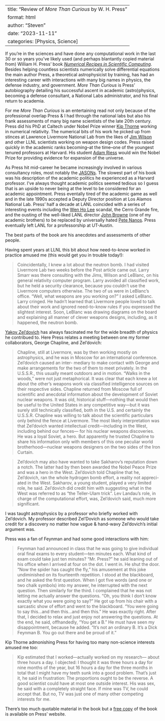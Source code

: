
---
title: "Review of *More Than Curious* by W. H. Press"
format: html
author: "Steven"
date: "2023-11-11"
categories: [Physics, Science]
---

If you're in the sciences and have done any computational work in the last 30 or so years you've likely used (and perhaps blantantly copied material from) William H. Press' book [*Numerical Recipes in Scientific Computing*](https://numerical.recipes/book.html). Besides helping countless scientists numerically solve differential equations the main author Press, a theoretical astrophysicist by training, has had an interesting career with interactions with many big names in physics, the defense industry, and government. *More Than Curious* is Press' autobiography detailing his successful ascent in academic (astro)physics, becoming a defense consultant, a National Labs administrator, and his final return to academia. 

For me *More Than Curious* is an entertaining read not only because of the professional overlap Press & I had through the national labs but also his frank assessments of many big name scientists of the late 20th century. Press did his PhD at Caltech under Nobel Prize winner [Kip Thorne](https://en.wikipedia.org/wiki/Kip_Thorne) working in numerical relativity. The numerical bits of his work he picked up from stinces at Lawrence Livermore National Lab from the likes of [Jim Wilson](https://en.wikipedia.org/wiki/James_Ricker_Wilson) and other LLNL scientists working on weapon design codes. Press raised quickly in the academic ranks becoming--at the time--one of the youngest tenured professors at Harvard. His student [Adam Riess](https://en.wikipedia.org/wiki/Adam_Riess) would win the Nobel Prize for providing evidence for expansion of the universe.

As Press hit mid-career he became increasingly involved in various consultancy roles, most notably the [JASONs](https://en.wikipedia.org/wiki/JASON_(advisory_group)). The slowest part of his book was his description of the academic politics he experienced as a Harvard professor. I've always thought academic politics seemed tedious so I guess that is an upside to never being at the level to be considered for an academic appointment. Press eventally tired of the academic game as well and in the late 1990s accepted a Deputy Director position at Los Alamos National Lab. Press' half a decade at LANL coincided with a series of interesting events including the [Wen Ho Lee](https://en.wikipedia.org/wiki/Wen_Ho_Lee) scandal, the Cerro Grande fire, and the ousting of the well-liked LANL director [John Browne](https://en.wikipedia.org/wiki/John_C._Browne) (one of my academic brothers) to be replaced by universally hated [Pete Nanos](https://en.wikipedia.org/wiki/Pete_Nanos). Press eventually left LANL for a professorship at UT-Austin.

The best parts of the book are his anecdotes and assessments of other people. 

Having spent years at LLNL this bit about how need-to-know worked in practice amused me (this would get you in trouble today!):

> Coincidentally, I knew a lot about the neutron bomb. I had visited Livermore Lab two weeks before the Post article came out. Larry Smarr was there consulting with the Jims, Wilson and LeBlanc, on his general relativity computer program. Larry avoided all classified work, but he held a security clearance, because you couldn’t use the Livermore computers otherwise. The two of us were in LeBlanc’s office. “Well, what weapons are you working on?” I asked LeBlanc. Larry cringed. He hadn’t learned that Livermore people loved to talk about their work and ignored need-to-know rules if you expressed the slightest interest. Soon, LeBlanc was drawing diagrams on the board and explaining all manner of clever weapons designs, including, as it happened, the neutron bomb.

[Yakov Zel'dovich](https://en.wikipedia.org/wiki/Yakov_Zeldovich) has always fascinated me for the wide breadth of physics he contribued to. Here Press relates a meeting between one my former collaborators, George Chapline, and Zel'dovich:

> Chapline, still at Livermore, was by then working mostly on astrophysics, and he was in Moscow for an international conference. Zel’dovich caused an inter- mediary to make contact with George and make arrangements for the two of them to meet privately. In the U.S.S.R., this usually meant outdoors and in motion. “Walks in the woods,” were not just metaphorical. It was clear that each knew a lot about the other’s weapons work via classified intelligence sources on their respective sides. Chapline returned from Moscow full of scientific and anecdotal information about the development of Soviet nuclear weapons. It was old, historical stuff—nothing that would then be useful to the United States in any competitive way—but it was surely still technically classified, both in the U.S. and certainly the U.S.S.R. Chapline was willing to talk about the scientific particulars only behind the fence at Livermore. The most likely interpretation was that Zel’dovich wanted intellectual credit—including in the West, including behind our fences— for his nuclear weapons discoveries. He was a loyal Soviet, a hero. But apparently he trusted Chapline to share his information only with members of this one peculiar world brotherhood—nuclear weapons designers on the two sides of the Iron Curtain.

> Zel’dovich may also have wanted to take Sakharov’s reputation down a notch. The latter had by then been awarded the Nobel Peace Prize and was a hero in the West. Zel’dovich told Chapline that he, Zel’dovich, ran the whole hydrogen bomb effort, a reality not appreci- ated in the West. Sakharov, a young student, played a very limited role, he said. Zel’dovich did credit him with suggesting what in the West was referred to as “the Teller-Ulam trick”. Lev Landau’s role, in charge of the computational effort, was, Zel’dovich said, much more significant. 

I was taught astrophysics by a professor who briefly worked with Zel'dovich. My professor described Zel'Dovich as someone who would take credit for a discovery no matter how vague & hand-wavy Zel'dovich's initial argument was. 

Press was a fan of Feynman and had some good interactions with him:

> Feynman had announced in class that he was going to give individual oral final exams to every student—ten minutes each. What kind of exam could take just ten minutes? “Mr. Press?” he said leaning out of his office when I arrived at four on the dot. I went in. He shut the door. “Now the spider has caught the fly,” his amusement at this joke undiminished on its fourteenth repetition. I stood at the blackboard, and he asked the first question. When I got five words (and one or two chalk symbols) into my answer, he interrupted with the next question. Then similarly for the third. I complained that he was not letting me actually answer the questions. “Oh, you think I don’t know exactly what you were going to say?” He got up from his chair with a sarcastic show of effort and went to the blackboard. “You were going to say this...and then this...and then this.” He was exactly right. After that, I decided to relax and just enjoy not answering the questions. At the end, he said, offhandedly, “You get a B.” He must have seen my disappointment, because he added. “It’s not an ordinary B. It’s a Dick Feynman B. You go out there and be proud of it.”


Kip Thorne admonishing Press for having too many non-science interests amused me too:

> Kip estimated that I worked—actually worked on my research— about three hours a day. I objected: I thought it was three hours a day for nine months of the year, but 16 hours a day for the three months in total that I might have my teeth sunk into a good problem. That’s just it, he said in frustration: The proportions ought to be the reverse. A good scientist could have at most one outside interest. His was sex, he said with a completely straight face. If mine was TV, he could accept that. But no, TV was just one of many other competing interests for me.

There's too much quotable material in the book but a [free copy](http://morethancurious.com) of the book is available on Press' website.

